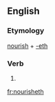 ==English==

===Etymology===
[[nourish]] + [[-eth]]

===Verb===
{{en-verb form}}

# {{archaic third-person singular of|nourish}}

[[fr:nourisheth]]